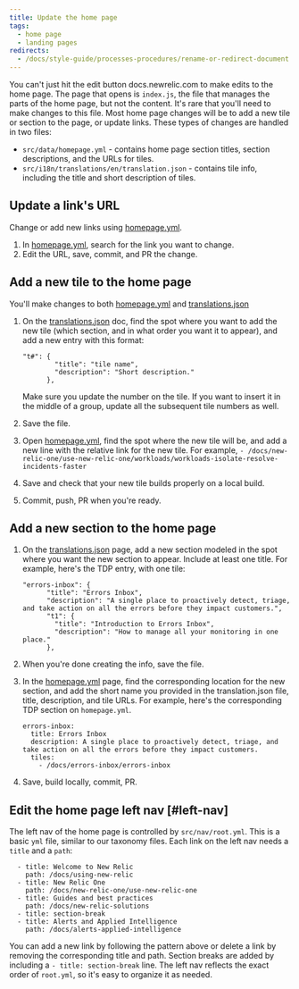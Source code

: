 ```yaml
---
title: Update the home page
tags:
  - home page
  - landing pages
redirects: 
  - /docs/style-guide/processes-procedures/rename-or-redirect-document
---
```


You can't just hit the edit button docs.newrelic.com to make edits to the home page. The page that opens is `index.js`, the file that manages the parts of the home page, but not the content. It's rare that you'll need to make changes to this file. Most home page changes will be to add a new tile or section to the page, or update links. These types of changes are handled in two files:

- `src/data/homepage.yml` - contains home page section titles, section descriptions, and the URLs for tiles.
- `src/i18n/translations/en/translation.json` - contains tile info, including the title and short description of tiles. 

## Update a link's URL 

Change or add new links using [homepage.yml](https://github.com/newrelic/docs-website/blob/develop/src/data/homepage.yml).

1. In [homepage.yml](https://github.com/newrelic/docs-website/blob/develop/src/data/homepage.yml), search for the link you want to change.
2. Edit the URL, save, commit, and PR the change. 

## Add a new tile to the home page

You'll make changes to both [homepage.yml](https://github.com/newrelic/docs-website/blob/develop/src/data/homepage.yml) and [translations.json](https://github.com/newrelic/docs-website/blob/develop/src/i18n/translations/en/translation.json)

1. On the [translations.json](https://github.com/newrelic/docs-website/blob/develop/src/i18n/translations/en/translation.json) doc, find the spot where you want to add the new tile (which section, and in what order you want it to appear), and add a new entry with this format:

    ```
    "t#": {
            "title": "tile name",
            "description": "Short description."
          },
    ```
    Make sure you update the number on the tile. If you want to insert it in the middle of a group, update all the subsequent tile numbers as well.

2. Save the file.
3. Open [homepage.yml](https://github.com/newrelic/docs-website/blob/develop/src/data/homepage.yml), find the spot where the new tile will be, and add a new line with the relative link for the new tile. For example, `- /docs/new-relic-one/use-new-relic-one/workloads/workloads-isolate-resolve-incidents-faster`
4. Save and check that your new tile builds properly on a local build.
5. Commit, push, PR when you're ready.

## Add a new section to the home page

1. On the [translations.json](https://github.com/newrelic/docs-website/blob/develop/src/i18n/translations/en/translation.json) page, add a new section modeled in the spot where you want the new section to appear. Include at least one title. For example, here's the TDP entry, with one tile:

    ```
    "errors-inbox": {
          "title": "Errors Inbox",
          "description": "A single place to proactively detect, triage, and take action on all the errors before they impact customers.",
          "t1": {
            "title": "Introduction to Errors Inbox",
            "description": "How to manage all your monitoring in one place."
          },
    ```

2. When you're done creating the info, save the file.
3. In the [homepage.yml](https://github.com/newrelic/docs-website/blob/develop/src/data/homepage.yml) page, find the corresponding location for the new section, and add the short name you provided in the translation.json file, title, description, and tile URLs. For example, here's the corresponding TDP section on `homepage.yml`.

    ```
    errors-inbox:
      title: Errors Inbox
      description: A single place to proactively detect, triage, and take action on all the errors before they impact customers.
      tiles:
        - /docs/errors-inbox/errors-inbox
    ```
4. Save, build locally, commit, PR. 

## Edit the home page left nav [#left-nav]

The left nav of the home page is controlled by `src/nav/root.yml`. This is a basic `yml` file, similar to our taxonomy files. Each link on the left nav needs a `title` and a `path`:

```
  - title: Welcome to New Relic
    path: /docs/using-new-relic
  - title: New Relic One
    path: /docs/new-relic-one/use-new-relic-one
  - title: Guides and best practices
    path: /docs/new-relic-solutions
  - title: section-break
  - title: Alerts and Applied Intelligence  
    path: /docs/alerts-applied-intelligence
```

You can add a new link by following the pattern above or delete a link by removing the corresponding title and path. Section breaks are added by including a `- title: section-break` line. The left nav reflects the exact order of `root.yml`, so it's easy to organize it as needed.
  
